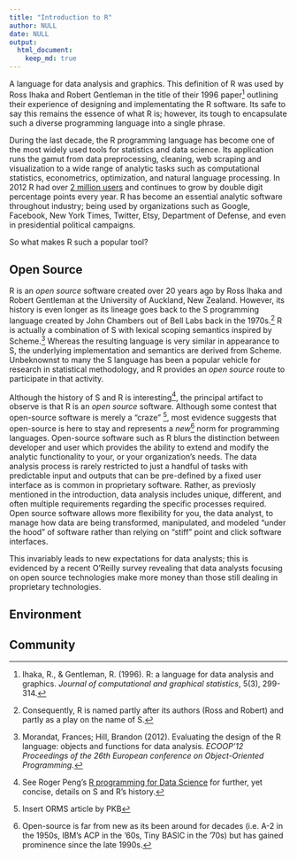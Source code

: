 ```yaml
---
title: "Introduction to R"
author: NULL
date: NULL
output:
  html_document:
    keep_md: true
---
```



A language for data analysis and graphics. This definition of R was used by Ross Ihaka and Robert Gentleman in the title of their 1996 paper[^RR_paper] outlining their experience of designing and implementating the R software. Its safe to say this remains the essence of what R is; however, its tough to encapsulate such a diverse programming language into a single phrase.

During the last decade, the R programming language has become one of the most widely used tools for statistics and data science. Its application runs the gamut from data preprocessing, cleaning, web scraping and visualization to a wide range of analytic tasks such as computational statistics, econometrics, optimization, and natural language processing.  In 2012 R had over [2 million users](http://www.oracle.com/us/corporate/press/1515738) and continues to grow by double digit percentage points every year. R has become an essential analytic software throughout industry; being used by organizations such as Google, Facebook, New York Times, Twitter, Etsy, Department of Defense, and even in presidential political campaigns.

So what makes R such a popular tool? 

## Open Source
R is an *open source* software created over 20 years ago by Ross Ihaka and Robert Gentleman at the University of Auckland, New Zealand. However, its history is even longer as its lineage goes back to the S programming language created by John Chambers out of Bell Labs back in the 1970s.[^naming] R is actually a combination of S with lexical scoping semantics inspired by Scheme.[^morandat] Whereas the resulting language is very similar in appearance to S, the underlying implementation and semantics are derived from Scheme. Unbeknownst to many the S language has been a popular vehicle for research in statistical methodology, and R provides an *open source* route to participate in that activity.

Although the history of S and R is interesting[^peng], the principal artifact to observe is that R is an *open source* software. Although some contest that open-source software is merely a "craze" [^ORMS], most evidence suggests that open-source is here to stay and represents a *new*[^newness] norm for programming languages. Open-source software such as R blurs the distinction between developer and user which provides the ability to extend and modify the analytic functionality to your, or your organization’s needs. The data analysis process is rarely restricted to just a handful of tasks with predictable input and outputs that can be pre-defined by a fixed user interface as is common in proprietary software. Rather, as previosly mentioned in the introduction, data analysis includes unique, different, and often multiple requirements regarding the specific processes required.  Open source software allows more flexibility for you, the data analyst, to manage how data are being transformed, manipulated, and modeled “under the hood” of software rather than relying on "stiff" point and click software interfaces.  

This invariably leads to new expectations for data analysts; this is evidenced by a recent O'Reilly survey revealing that data analysts focusing on open source technologies make more money than those still dealing in proprietary technologies. 

## Environment


## Community






[^RR_paper]: Ihaka, R., & Gentleman, R. (1996). R: a language for data analysis and graphics. *Journal of computational and graphical statistics*, 5(3), 299-314.
[^naming]: Consequently, R is named partly after its authors (Ross and Robert) and partly as a play on the name of S.
[^morandat]: Morandat, Frances; Hill, Brandon (2012). Evaluating the design of the R language: objects and functions for data analysis. *ECOOP'12 Proceedings of the 26th European conference on Object-Oriented Programming.*
[^peng]: See Roger Peng's [R programming for Data Science](https://leanpub.com/rprogramming) for further, yet concise, details on S and R's history.
[^ORMS]: Insert ORMS article by PKB
[^newness]: Open-source is far from new as its been around for decades (i.e. A-2 in the 1950s, IBM's ACP in the '60s, Tiny BASIC in the '70s) but has gained prominence since the late 1990s.